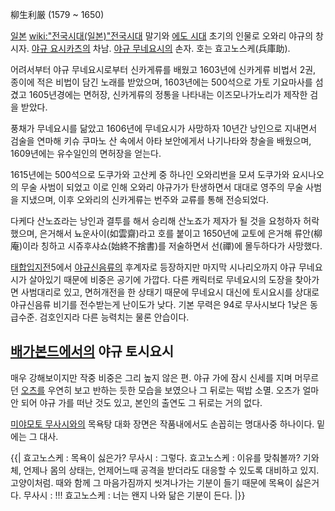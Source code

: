 柳生利厳
(1579 ~ 1650)

[[일본]] [[wiki:"전국시대(일본)"전국시대]] 말기와 [[에도 시대]] 초기의 인물로 오와리 야규의 창시자. [[야규 요시카츠]]의 차남. [[야규 무네요시]]의 손자. 호는 효고노스케(兵庫助).

어려서부터 야규 무네요시로부터 신카게류를 배웠고 1603년에 신카게류 비법서 2권, 종이에 적은 비법이 담긴 노래를 받았으며, 1603년에는 500석으로 가토 기요마사를 섬겼고 1605년경에는 면허장, 신카게류의 정통을 나타내는 이즈모나가노리가 제작한 검을 받았다. 

풍채가 무네요시를 닮았고 1606년에 무네요시가 사망하자 10년간 낭인으로 지내면서 검술을 연마해 키슈 쿠마노 산 속에서 아타 보안에게서 나기나타와 창술을 배웠으며, 1609년에는 유수일인의 면허장을 얻는다.

1615년에는 500석으로 도쿠가와 고산케 중 하나인 오와리번을 모셔 도쿠가와 요시나오의 무술 사범이 되었고 이로 인해 오와리 야규가가 탄생하면서 대대로 영주의 무술 사범을 지냈으며, 이후 오와리의 신카게류는 번주와 교류를 통해 전승되었다.

다케다 산노죠라는 낭인과 결투를 해서 승리해 산노죠가 제자가 될 것을 요청하자 허락했으며, 은거해서 뇨운사이(如雲齋)라고 호를 붙이고 1650년에 교토에 은거해 류안(柳庵)이라 칭하고 시쥬후샤쇼(始終不捨書)를 저술하면서 선(禪)에 몰두하다가 사망했다.

[[태합입지전]]5에서 [[야규신음류]]의 후계자로 등장하지만 마지막 시나리오까지 야규 무네요시가 살아있기 때문에 비중은 공기에 가깝다. 다른 캐릭터로 무네요시의 도장을 찾아가면 사범대리로 있고, 면허개전을 한 상태기 때문에 무네요시 대신에 토시요시를 상대로 야규신음류 비기를 전수받는게 난이도가 낮다. 기본 무력은 94로 무사시보다 1낮은 동급수준. 검호인지라 다른 능력치는 물론 안습이다.

== [[배가본드]]에서의 야규 토시요시 ==
매우 강해보이지만 작중 비중은 그리 높지 않은 편. 야규 가에 잠시 신세를 지며 머무르던 [[오츠]]를 우연히 보고 반하는 듯한 모습을 보였으나 그 뒤로는 떡밥 소멸. 오츠가 얼마 안 되어 야규 가를 떠난 것도 있고, 본인의 출연도 그 뒤로는 거의 없다.

[[미야모토 무사시]]와의 목욕탕 대화 장면은 작품내에서도 손꼽히는 명대사중 하나이다.
밑에는 그 대사.

{{|
효고노스케 : 목욕이 싫은가?
무사시 : 그렇다.
효고노스케 : 이유를 맞춰볼까? 기와 체, 언제나 몸의 상태는, 언제어느때 공격을 받더라도 대응할 수 있도록 대비하고 있지. 고양이처럼. 때와 함께 그 마음가짐까지 씻겨나가는 기분이 들기 때문에 목욕이 싫은거다.
무사시 : !!!
효고노스케 : 너는 왠지 나와 닮은 기분이 든다.
|}}
